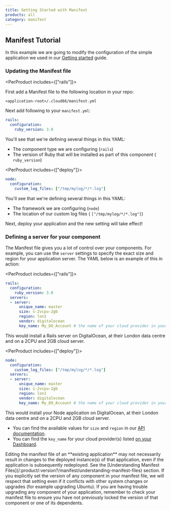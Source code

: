 ```yaml
---
title: Getting Started with Manifest
products: all
category: manifest
---
```


## Manifest Tutorial

In this example we are going to modify the configuration of the simple application we used in our [Getting started](/:product/:version?/getting-started/deploy-your-first-app) guide.

### Updating the Manifest file

<PerProduct includes={["rails"]}>

First add a Manifest file to the following location in your repo:

```shell
<application-root>/.cloud66/manifest.yml
```

Next add following to your `manifest.yml`:

```yaml
rails:
  configuration:
    ruby_version: 3.0
```

You'll see that we're defining several things in this YAML:

- The component type we are configuring (`rails`)
- The version of Ruby that will be installed as part of this component ( `ruby_version`)
</PerProduct>

<PerProduct includes={["deploy"]}>

```yaml
node:
  configuration:
    custom_log_files: ["/tmp/mylog/*/*.log"]
```

You'll see that we're defining several things in this YAML:

- The framework we are configuring (`node`)
- The location of our custom log files ( `["/tmp/mylog/*/*.log"]`)

</PerProduct>

Next, deploy your application and the new setting will take effect!

### Defining a server for your component

The Manifest file gives you a lot of control over your components. For example, you can use the `server` settings to specify the exact size and region for your application server. The YAML below is an example of this in action:

<PerProduct includes={["rails"]}>
```yaml
rails:
  configuration:
    ruby_version: 3.0
  servers:
  - server:
      unique_name: master
      size: s-2vcpu-2gb
      region: lon1
      vendor: digitalocean
      key_name: My_DO_Account # the name of your cloud provider in your Cloud 66 account

```

This would install a Rails server on DigitalOcean, at their London data centre and on a 2CPU and 2GB cloud server. 
</PerProduct>

<PerProduct includes={["deploy"]}>
```yaml
node:
  configuration:
    custom_log_files: ["/tmp/mylog/*/*.log"]
  servers:
  - server:
      unique_name: master
      size: s-2vcpu-2gb
      region: lon1
      vendor: digitalocean
      key_name: My_DO_Account # the name of your cloud provider in your Cloud 66 account

```

This would install your Node application on DigitalOcean, at their London data centre and on a 2CPU and 2GB cloud server. 

</PerProduct>

- You can find the available values for `size` and `region` in our [API documentation](https://developers.cloud66.com#cloud-vendor-instance-names).
- You can find the `key_name` for your cloud provider(s) listed [on your Dashboard](https://app.cloud66.com/clouds).

<Callout type="warning" title="Existing applications">
Editing the manifest file of an **existing application** may not necessarily result in changes to the deployed instance(s) of that application, even if the application is subsequently redeployed. See the [Understanding Manifest Files](/:product/:version?/manifest/understanding-manifest-files) section.
</Callout>

<Callout type="info" title="Problems upgrading?">
If you explicitly set the version of any component in your manifest file, we will respect that setting even if it conflicts with other system changes or upgrades (for example upgrading Ubuntu). If you are having trouble upgrading any component of your application, remember to check your manifest file to ensure you have not previously locked the version of that component or one of its dependents.
</Callout>